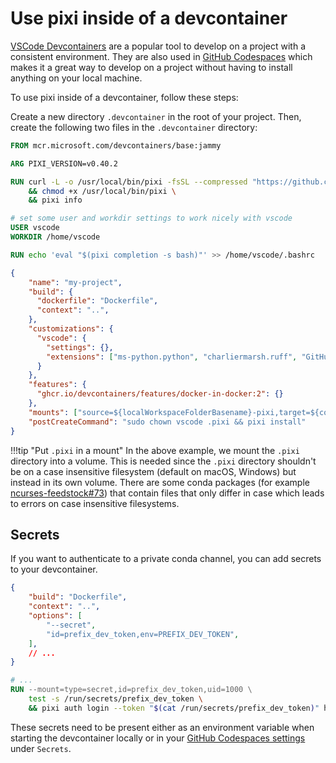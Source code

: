 # Use pixi inside of a devcontainer

[VSCode Devcontainers](https://code.visualstudio.com/docs/devcontainers/containers) are a popular tool to develop on a project with a consistent environment.
They are also used in [GitHub Codespaces](https://github.com/features/codespaces) which makes it a great way to develop on a project without having to install anything on your local machine.

To use pixi inside of a devcontainer, follow these steps:

Create a new directory `.devcontainer` in the root of your project.
Then, create the following two files in the `.devcontainer` directory:

```dockerfile title=".devcontainer/Dockerfile"
FROM mcr.microsoft.com/devcontainers/base:jammy

ARG PIXI_VERSION=v0.40.2

RUN curl -L -o /usr/local/bin/pixi -fsSL --compressed "https://github.com/prefix-dev/pixi/releases/download/${PIXI_VERSION}/pixi-$(uname -m)-unknown-linux-musl" \
    && chmod +x /usr/local/bin/pixi \
    && pixi info

# set some user and workdir settings to work nicely with vscode
USER vscode
WORKDIR /home/vscode

RUN echo 'eval "$(pixi completion -s bash)"' >> /home/vscode/.bashrc
```

```json title=".devcontainer/devcontainer.json"
{
    "name": "my-project",
    "build": {
      "dockerfile": "Dockerfile",
      "context": "..",
    },
    "customizations": {
      "vscode": {
        "settings": {},
        "extensions": ["ms-python.python", "charliermarsh.ruff", "GitHub.copilot"]
      }
    },
    "features": {
      "ghcr.io/devcontainers/features/docker-in-docker:2": {}
    },
    "mounts": ["source=${localWorkspaceFolderBasename}-pixi,target=${containerWorkspaceFolder}/.pixi,type=volume"],
    "postCreateCommand": "sudo chown vscode .pixi && pixi install"
}
```

!!!tip "Put `.pixi` in a mount"
    In the above example, we mount the `.pixi` directory into a volume.
    This is needed since the `.pixi` directory shouldn't be on a case insensitive filesystem (default on macOS, Windows) but instead in its own volume.
    There are some conda packages (for example [ncurses-feedstock#73](https://github.com/conda-forge/ncurses-feedstock/issues/73)) that contain files that only differ in case which leads to errors on case insensitive filesystems.

## Secrets

If you want to authenticate to a private conda channel, you can add secrets to your devcontainer.

```json title=".devcontainer/devcontainer.json"
{
    "build": "Dockerfile",
    "context": "..",
    "options": [
        "--secret",
        "id=prefix_dev_token,env=PREFIX_DEV_TOKEN",
    ],
    // ...
}
```

```dockerfile title=".devcontainer/Dockerfile"
# ...
RUN --mount=type=secret,id=prefix_dev_token,uid=1000 \
    test -s /run/secrets/prefix_dev_token \
    && pixi auth login --token "$(cat /run/secrets/prefix_dev_token)" https://repo.prefix.dev
```

These secrets need to be present either as an environment variable when starting the devcontainer locally or in your [GitHub Codespaces settings](https://github.com/settings/codespaces) under `Secrets`.